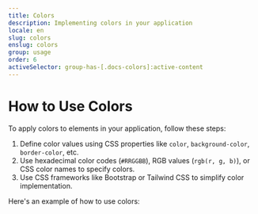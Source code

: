 ```yaml
---
title: Colors
description: Implementing colors in your application
locale: en
slug: colors
enslug: colors
group: usage
order: 6
activeSelector: group-has-[.docs-colors]:active-content
---
```


# How to Use Colors

To apply colors to elements in your application, follow these steps:

1. Define color values using CSS properties like `color`, `background-color`, `border-color`, etc.
2. Use hexadecimal color codes (`#RRGGBB`), RGB values (`rgb(r, g, b)`), or CSS color names to specify colors.
3. Use CSS frameworks like Bootstrap or Tailwind CSS to simplify color implementation.

Here's an example of how to use colors:
